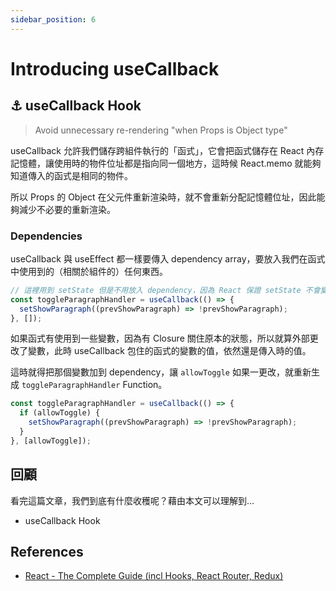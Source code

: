 ```yaml
---
sidebar_position: 6
---
```


# Introducing useCallback

## ⚓ useCallback Hook

> Avoid unnecessary re-rendering "when Props is Object type"

useCallback 允許我們儲存跨組件執行的「函式」，它會把函式儲存在 React 內存記憶體，讓使用時的物件位址都是指向同一個地方，這時候 React.memo 就能夠知道傳入的函式是相同的物件。

所以 Props 的 Object 在父元件重新渲染時，就不會重新分配記憶體位址，因此能夠減少不必要的重新渲染。

### Dependencies

useCallback 與 useEffect 都一樣要傳入 dependency array，要放入我們在函式中使用到的（相關於組件的）任何東西。

```jsx
// 這裡用到 setState 但是不用放入 dependency，因為 React 保證 setState 不會變化
const toggleParagraphHandler = useCallback(() => {
  setShowParagraph((prevShowParagraph) => !prevShowParagraph);
}, []);
```

如果函式有使用到一些變數，因為有 Closure 關住原本的狀態，所以就算外部更改了變數，此時 useCallback 包住的函式的變數的值，依然還是傳入時的值。

這時就得把那個變數加到 dependency，讓 `allowToggle` 如果一更改，就重新生成 `toggleParagraphHandler` Function。

```jsx
const toggleParagraphHandler = useCallback(() => {
  if (allowToggle) {
    setShowParagraph((prevShowParagraph) => !prevShowParagraph);
  }
}, [allowToggle]);
```

## 回顧

看完這篇文章，我們到底有什麼收穫呢？藉由本文可以理解到…

- useCallback Hook

## References

- [React - The Complete Guide (incl Hooks, React Router, Redux)](https://www.udemy.com/course/react-the-complete-guide-incl-redux/)
